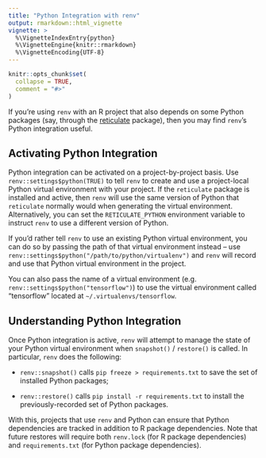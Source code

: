 ```yaml
---
title: "Python Integration with renv"
output: rmarkdown::html_vignette
vignette: >
  %\VignetteIndexEntry{python}
  %\VignetteEngine{knitr::rmarkdown}
  %\VignetteEncoding{UTF-8}
---
```


```r
knitr::opts_chunk$set(
  collapse = TRUE,
  comment = "#>"
)
```

If you're using `renv` with an R project that also depends on some Python
packages (say, through the [reticulate](https://rstudio.github.io/reticulate/)
package), then you may find `renv`'s Python integration useful.

## Activating Python Integration

Python integration can be activated on a project-by-project basis. Use
`renv::settings$python(TRUE)` to tell `renv` to create and use a project-local
Python virtual environment with your project. If the `reticulate` package is
installed and active, then `renv` will use the same version of Python that
`reticulate` normally would when generating the virtual environment.
Alternatively, you can set the `RETICULATE_PYTHON` environment variable to
instruct `renv` to use a different version of Python.

If you'd rather tell `renv` to use an existing Python virtual environment, you
can do so by passing the path of that virtual environment instead -- use
`renv::settings$python("/path/to/python/virtualenv")` and `renv` will record and
use that Python virtual environment in the project.

You can also pass the name of a virtual environment (e.g.
`renv::settings$python("tensorflow")`) to use the virtual environment called
"tensorflow" located at `~/.virtualenvs/tensorflow`.

## Understanding Python Integration

Once Python integration is active, `renv` will attempt to manage the state of
your Python virtual environment when `snapshot()` / `restore()` is called. In
particular, `renv` does the following:

- `renv::snapshot()` calls `pip freeze > requirements.txt` to save the
  set of installed Python packages;

- `renv::restore()` calls `pip install -r requirements.txt` to install
  the previously-recorded set of Python packages.

With this, projects that use `renv` and Python can ensure that Python
dependencies are tracked in addition to R package dependencies. Note that
future restores will require both `renv.lock` (for R package dependencies)
and `requirements.txt` (for Python package dependencies).
